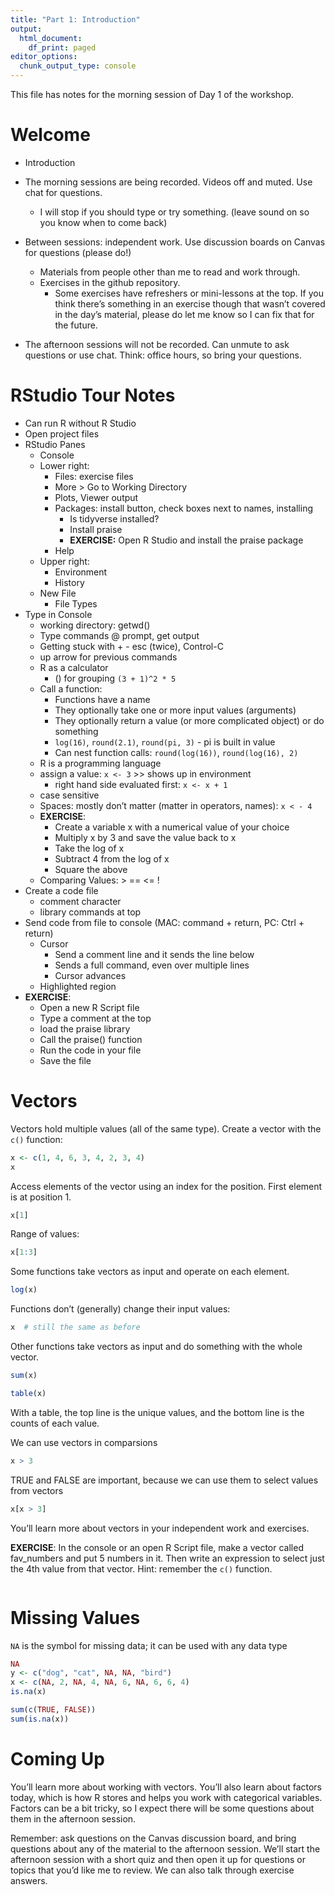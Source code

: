 ```yaml
---
title: "Part 1: Introduction"
output:
  html_document:
    df_print: paged
editor_options:
  chunk_output_type: console
---
```


This file has notes for the morning session of Day 1 of the workshop.

# Welcome

* Introduction

* The morning sessions are being recorded.  Videos off and muted.  Use chat for questions.
  * I will stop if you should type or try something.  (leave sound on so you know when to come back)
* Between sessions: independent work.  Use discussion boards on Canvas for questions (please do!)
  * Materials from people other than me to read and work through.
  * Exercises in the github repository.  
    * Some exercises have refreshers or mini-lessons at the top.  If you think there's something in an exercise though that wasn't covered in the day's material, please do let me know so I can fix that for the future.
* The afternoon sessions will not be recorded.  Can unmute to ask questions or use chat.  Think: office hours, so bring your questions.

# RStudio Tour Notes

* Can run R without R Studio
* Open project files
* RStudio Panes
  * Console
  * Lower right:
    * Files: exercise files
    * More > Go to Working Directory
    * Plots, Viewer output
    * Packages: install button, check boxes next to names, installing
      * Is tidyverse installed?
      * Install praise
      * **EXERCISE:** Open R Studio and install the praise package
    * Help
  * Upper right:
    * Environment
    * History
  * New File
    * File Types

* Type in Console
    * working directory: getwd()
    * Type commands @ prompt, get output
    * Getting stuck with + - esc (twice), Control-C
    * up arrow for previous commands
    * R as a calculator
      * () for grouping `(3 + 1)^2 * 5`
    * Call a function: 
      * Functions have a name
      * They optionally take one or more input values (arguments)
      * They optionally return a value (or more complicated object) or do something
      * `log(16)`, `round(2.1)`, `round(pi, 3)` - pi is built in value
      * Can nest function calls: `round(log(16))`, `round(log(16), 2)`
    * R is a programming language
    * assign a value: `x <- 3` >> shows up in environment
      * right hand side evaluated first: `x <- x + 1`
    * case sensitive
    * Spaces: mostly don't matter (matter in operators, names): `x < - 4`
    * **EXERCISE**: 
      * Create a variable x with a numerical value of your choice
      * Multiply x by 3 and save the value back to x
      * Take the log of x
      * Subtract 4 from the log of x
      * Square the above
    * Comparing Values: > == <= !
* Create a code file
    * comment character
    * library commands at top
* Send code from file to console (MAC: command + return, PC: Ctrl + return)
    * Cursor
      * Send a comment line and it sends the line below
      * Sends a full command, even over multiple lines
      * Cursor advances
    * Highlighted region
* **EXERCISE**: 
  * Open a new R Script file
  * Type a comment at the top
  * load the praise library
  * Call the praise() function
  * Run the code in your file
  * Save the file


# Vectors

Vectors hold multiple values (all of the same type).  Create a vector with the `c()` function:
```r
x <- c(1, 4, 6, 3, 4, 2, 3, 4)
x
```

Access elements of the vector using an index for the position.  First element is at position 1.
```r
x[1]
```

Range of values:
```r
x[1:3]
```

Some functions take vectors as input and operate on each element.
```r
log(x)
```

Functions don't (generally) change their input values:
```r
x  # still the same as before
```

Other functions take vectors as input and do something with the whole vector.
```r
sum(x)
```

```r
table(x)
```

With a table, the top line is the unique values, and the bottom line is the counts of each value.

We can use vectors in comparsions

```r
x > 3
```

TRUE and FALSE are important, because we can use them to select values from vectors

```r
x[x > 3]
```

You'll learn more about vectors in your independent work and exercises.

**EXERCISE**: In the console or an open R Script file, make a vector called fav_numbers and put 5 numbers in it.  Then write an expression to select just the 4th value from that vector.  Hint: remember the `c()` function.

```r

```


# Missing Values

`NA` is the symbol for missing data; it can be used with any data type
```r
NA  
y <- c("dog", "cat", NA, NA, "bird")
x <- c(NA, 2, NA, 4, NA, 6, NA, 6, 6, 4)
is.na(x)  
```

```r
sum(c(TRUE, FALSE))
sum(is.na(x))  
```


# Coming Up

You'll learn more about working with vectors.  You'll also learn about factors today, which is how R stores and helps you work with categorical variables.  Factors can be a bit tricky, so I expect there will be some questions about them in the afternoon session.  

Remember: ask questions on the Canvas discussion board, and bring questions about any of the material to the afternoon session.  We'll start the afternoon session with a short quiz and then open it up for questions or topics that you'd like me to review.  We can also talk through exercise answers.